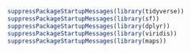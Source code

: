 ```r
suppressPackageStartupMessages(library(tidyverse))
suppressPackageStartupMessages(library(sf))
suppressPackageStartupMessages(library(dplyr))
suppressPackageStartupMessages(library(viridis))
suppressPackageStartupMessages(library(maps))

```
